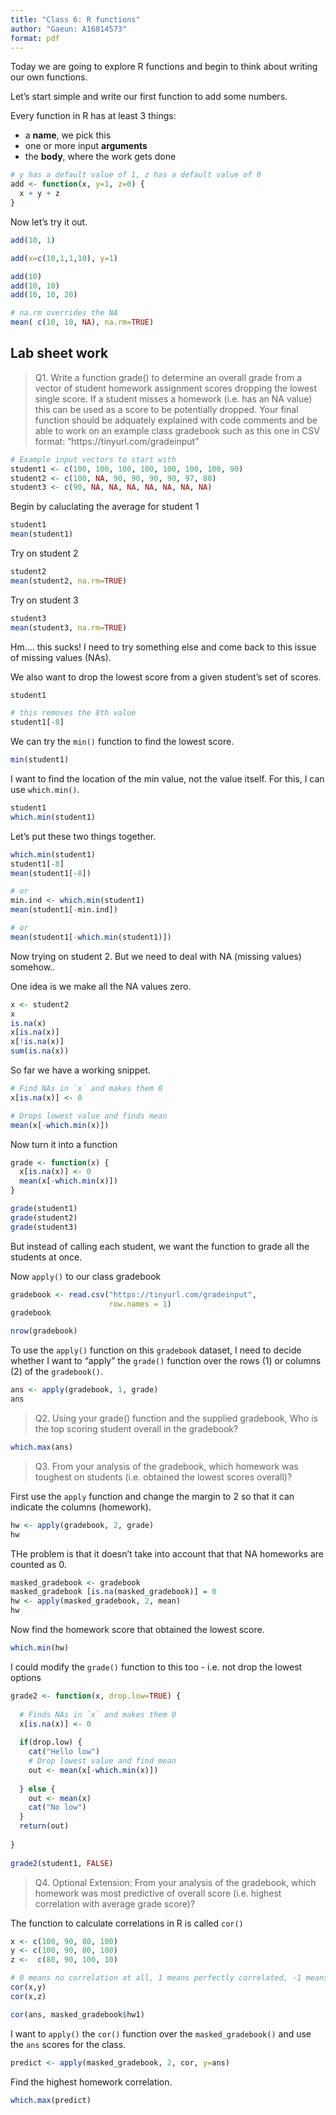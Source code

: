 ```yaml
---
title: "Class 6: R functions"
author: "Gaeun: A16814573"
format: pdf
---
```

Today we are going to explore R functions and begin to think about writing our own functions. 

Let's start simple and write our first function to add some numbers. 

Every function in R has at least 3 things: 

- a **name**, we pick this
- one or more input **arguments**
- the **body**, where the work gets done

```r
# y has a default value of 1, z has a default value of 0
add <- function(x, y=1, z=0) {
  x + y + z
}
```

Now let's try it out. 

```r
add(10, 1)
```

```r
add(x=c(10,1,1,10), y=1)
```

```r
add(10)
add(10, 10)
add(10, 10, 20)
```

```r
# na.rm overrides the NA
mean( c(10, 10, NA), na.rm=TRUE)
```

## Lab sheet work

> Q1. Write a function grade() to determine an overall grade from a vector of student homework assignment scores dropping the lowest single score. If a student misses a homework (i.e. has an NA value) this can be used as a score to be potentially dropped. Your final function should be adquately explained with code comments and be able to work on an example class gradebook such as this one in CSV format: “https://tinyurl.com/gradeinput”

```r
# Example input vectors to start with
student1 <- c(100, 100, 100, 100, 100, 100, 100, 90)
student2 <- c(100, NA, 90, 90, 90, 90, 97, 80)
student3 <- c(90, NA, NA, NA, NA, NA, NA, NA)
```

Begin by caluclating the average for student 1

```r
student1
mean(student1)
```

Try on student 2

```r
student2
mean(student2, na.rm=TRUE)
```

Try on student 3

```r
student3
mean(student3, na.rm=TRUE)
```

Hm.... this sucks! I need to try something else and come back to this issue of missing values (NAs).

We also want to drop the lowest score from a given student's set of scores. 

```r
student1
```

```r
# this removes the 8th value
student1[-8]
```

We can try the `min()` function to find the lowest score. 

```r
min(student1)
```

I want to find the location of the min value, not the value itself. For this, I can use `which.min()`.

```r
student1
which.min(student1)
```

Let's put these two things together. 

```r
which.min(student1)
student1[-8]
mean(student1[-8])

# or
min.ind <- which.min(student1)
mean(student1[-min.ind])

# or
mean(student1[-which.min(student1)])
```

Now trying on student 2. But we need to deal with NA (missing values) somehow..

One idea is we make all the NA values zero. 

```r
x <- student2
x
is.na(x)
x[is.na(x)]
x[!is.na(x)]
sum(is.na(x))
```

So far we have a working snippet. 

```r
# Find NAs in `x` and makes them 0
x[is.na(x)] <- 0

# Drops lowest value and finds mean
mean(x[-which.min(x)])
```

Now turn it into a function

```r
grade <- function(x) {
  x[is.na(x)] <- 0
  mean(x[-which.min(x)])
}
```
 

```r
grade(student1)
grade(student2)
grade(student3)
```

But instead of calling each student, we want the function to grade all the students at once. 

Now `apply()` to our class gradebook

```r
gradebook <- read.csv("https://tinyurl.com/gradeinput",
                      row.names = 1)
gradebook
```

```r
nrow(gradebook)
```


To use the `apply()` function on this `gradebook` dataset, I need to decide whether I want to "apply" the `grade()` function over the rows (1) or columns (2) of the `gradebook()`. 

```r
ans <- apply(gradebook, 1, grade)
ans
```

> Q2. Using your grade() function and the supplied gradebook, Who is the top scoring student overall in the gradebook?

```r
which.max(ans)
```


> Q3. From your analysis of the gradebook, which homework was toughest on students (i.e. obtained the lowest scores overall)?

First use the `apply` function and change the margin to 2 so that it can indicate the columns (homework).

```r
hw <- apply(gradebook, 2, grade)
hw
```


THe problem is that it doesn't take into account that that NA homeworks are counted as 0. 

```r
masked_gradebook <- gradebook
masked_gradebook [is.na(masked_gradebook)] = 0
hw <- apply(masked_gradebook, 2, mean)
hw
```

Now find the homework score that obtained the lowest score. 

```r
which.min(hw)
```

I could modify the `grade()` function to this too - i.e. not drop the lowest options

```r
grade2 <- function(x, drop.low=TRUE) {
  
  # Finds NAs in `x` and makes them 0
  x[is.na(x)] <- 0
  
  if(drop.low) {
    cat("Hello low")
    # Drop lowest value and find mean
    out <- mean(x[-which.min(x)])
    
  } else {
    out <- mean(x)
    cat("No low")
  }
  return(out)
  
}
  
grade2(student1, FALSE)
```

> Q4. Optional Extension: From your analysis of the gradebook, which homework was most predictive of overall score (i.e. highest correlation with average grade score)?

The function to calculate correlations in R is called `cor()`

```r
x <- c(100, 90, 80, 100)
y <- c(100, 90, 80, 100)
z <-  c(80, 90, 100, 10)

# 0 means no correlation at all, 1 means perfectly correlated, -1 means perfectly anti-correlated
cor(x,y)
cor(x,z)
```


```r
cor(ans, masked_gradebook$hw1)
```

I want to `apply()` the `cor()` function over the `masked_gradebook()` and use the `ans` scores for the class. 

```r
predict <- apply(masked_gradebook, 2, cor, y=ans)
```

Find the highest homework correlation. 

```r
which.max(predict)
```


